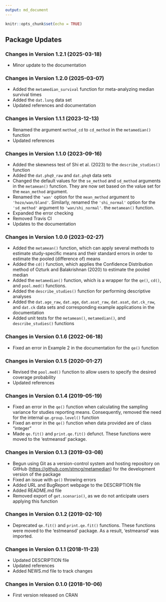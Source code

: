 ```yaml
---
output: md_document
---
```


```r
knitr::opts_chunk$set(echo = TRUE)
```

## Package Updates

### Changes in Version 1.2.1 (2025-03-18)
*  Minor update to the documentation

### Changes in Version 1.2.0 (2025-03-07)
*  Added the `metamedian_survival` function for meta-analyzing median survival 
   times
*  Added the `dat.lung` data set
*  Updated references and documentation

### Changes in Version 1.1.1 (2023-12-13)
*  Renamed the argument `method_cd` to `cd_method` in the `metamedian()` 
   function
*  Updated references

### Changes in Version 1.1.0 (2023-09-16)
*  Added the skewness test of Shi et al. (2023) to the `describe_studies()` 
   function
*  Added the `dat.phq9_raw` and `dat.phq9` data sets
*  Changed the default values for the `se_method` and `sd_method` arguments in 
   the `metamean()` function. They are now set based on the value set for the 
   `mean_method` argument.
*  Renamed the `'wan'` option for the `mean_method` argument to 
   `'hozo/wan/bland'`. Similarly, renamed the `'shi_normal'` option for the 
   `'sd_method'` argument to `'wan/shi_normal'`.
   the `metamean()` function.
*  Expanded the error checking
*  Removed Travis CI
*  Updates to the documentation

### Changes in Version 1.0.0 (2023-02-27)
*  Added the `metamean()` function, which can apply several methods to estimate 
   study-specific means and their standard errors in order to estimate the 
   pooled (difference of) means
*  Added the `cd()` function, which applies the Confidence Distribution method 
   of Ozturk and Balakrishnan (2020) to estimate the pooled median
*  Added the `metamedian()` function, which is a wrapper for the `qe()`, `cd()`,
   and `pool.med()` functions.
*  Added the `describe_studies()` function for performing descriptive analyses
*  Added the `dat.age_raw`, `dat.age`, `dat.asat_raw`, `dat.asat`, 
   `dat.ck_raw`, and `dat.ck` data sets and corresponding example applications 
   in the documentation
*  Added unit tests for the `metamean()`, `metamedian()`, and 
   `describe_studies()` functions

### Changes in Version 0.1.6 (2022-06-18)
*  Fixed an error in Example 2 in the documentation for the `qe()` function

### Changes in Version 0.1.5 (2020-01-27)
*  Revised the `pool.med()` function to allow users to specify the desired coverage probability
*  Updated references

### Changes in Version 0.1.4 (2019-05-19)
*  Fixed an error in the `qe()` function when calculating the sampling variance 
   for studies reporting means. Consequently, removed the need for the internal 
   `qe.group.level()` function
*  Fixed an error in the `qe()` function when data provided are of class 
   "integer"
*  Made `qe.fit()` and `print.qe.fit()` defunct. These functions were moved to 
   the 'estmeansd' package. 

### Changes in Version 0.1.3 (2019-03-08)
*  Begun using Git as a version-control system and hosting repository on GitHub
   ([https://github.com/stmcg/metamedian](https://github.com/stmcg/metamedian))
   for the development version of the package
*  Fixed an issue with `qe()` throwing errors
*  Added URL and BugReport webpage to the DESCRIPTION file
*  Added README.md file
*  Removed export of `get.scenario()`, as we do not anticipate users applying 
   this function

### Changes in Version 0.1.2 (2019-02-10)
*  Deprecated `qe.fit()` and `print.qe.fit()` functions. These functions were 
   moved to the 'estmeansd' package. As a result, 'estmeansd' was imported.

### Changes in Version 0.1.1 (2018-11-23)
*  Updated DESCRIPTION file
*  Updated references
*  Added NEWS.md file to track changes

### Changes in Version 0.1.0 (2018-10-06)
*  First version released on CRAN

